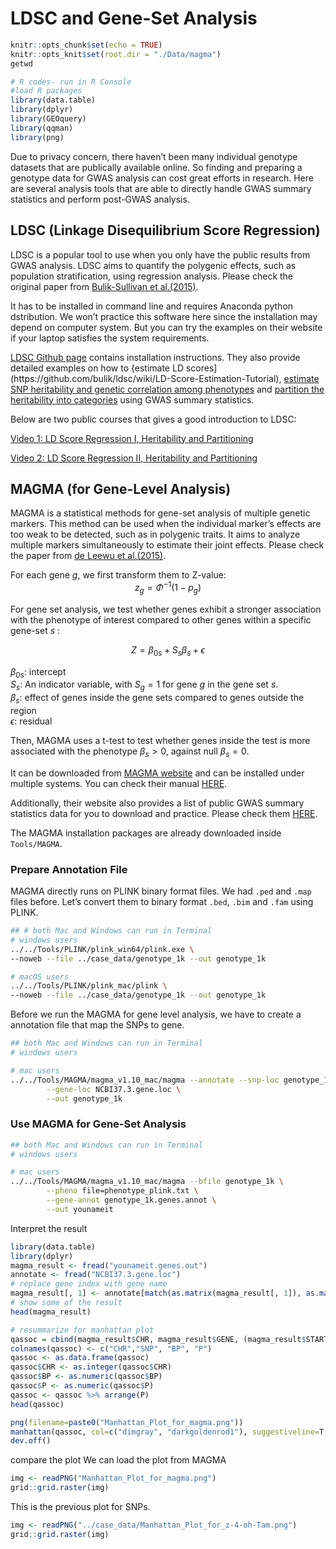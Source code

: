 # LDSC and Gene-Set Analysis

```r
knitr::opts_chunk$set(echo = TRUE)
knitr::opts_knit$set(root.dir = "./Data/magma")
getwd
```

```r
# R codes- run in R Console
#load R packages
library(data.table)
library(dplyr)
library(GEOquery)
library(qqman)
library(png)
```

Due to privacy concern, there haven't been many individual genotype datasets that are publically available online. So finding and preparing a genotype data for GWAS analysis can cost great efforts in research. Here are several analysis tools that are able to directly handle GWAS summary statistics and perform post-GWAS analysis.

## LDSC (Linkage Disequilibrium Score Regression)

LDSC is a popular tool to use when you only have the public results from GWAS analysis. LDSC aims to quantify the polygenic effects, such as population stratification, using regression analysis. Please check the original paper from [Bulik-Sullivan et al.(2015)](https://www.ncbi.nlm.nih.gov/pmc/articles/PMC4495769/).

It has to be installed in command line and requires Anaconda python dstribution. We won't practice this software here since the installation may depend on computer system. But you can try the examples on their website if your laptop satisfies the system requirements.

[LDSC Github page](https://github.com/bulik/ldsc) contains installation instructions. They also provide detailed examples on how to {estimate LD scores](https://github.com/bulik/ldsc/wiki/LD-Score-Estimation-Tutorial), [estimate SNP heritability and genetic correlation among phenotypes](https://github.com/bulik/ldsc/wiki/Heritability-and-Genetic-Correlation) and [partition the heritability into categories](https://github.com/bulik/ldsc/wiki/Partitioned-Heritability) using GWAS summary statistics.

Below are two public courses that gives a good introduction to LDSC:

[Video 1: LD Score Regression I, Heritability and Partitioning](https://www.youtube.com/watch?v=dVrF0l9jMgE)

[Video 2: LD Score Regression II, Heritability and Partitioning](https://www.youtube.com/watch?v=QVPNouAbXsY)

## MAGMA (for Gene-Level Analysis)

MAGMA is a statistical methods for gene-set analysis of multiple genetic markers. This method can be used when the individual marker's effects are too weak to be detected, such as in polygenic traits. It aims to analyze multiple markers simultaneously to estimate their joint effects. Please check the paper from [de Leewu et al.(2015)](https://journals.plos.org/ploscompbiol/article?id=10.1371/journal.pcbi.1004219).

For each gene $g$, we first transform them to Z-value:
<center>  $z_g=\Phi^{-1}(1-p_g)$ </center> 

For gene set analysis, we test whether genes exhibit a stronger association with the phenotype of interest compared to other genes within a specific gene-set $s$ :

<center>  $Z = \beta_{0s} + S_s\beta_s + \epsilon$ </center> 

$\beta_{0s}$:  intercept  
$S_s:$ An indicator variable, with $S_g=1$ for gene $g$ in the gene set $s$.  
$\beta_s$: effect of genes inside the gene sets compared to genes outside the region  
$\epsilon$: residual  

Then, MAGMA uses a t-test to test whether genes inside the test is more associated with the phenotype $\beta_s>0$, against null $\beta_s=0$.

It can be downloaded from [MAGMA website](https://cncr.nl/research/magma/) and can be installed under multiple systems. You can check their manual [HERE](https://ctg.cncr.nl/software/MAGMA/doc/manual_v1.09.pdf).

Additionally, their website also provides a list of public GWAS summary statistics data for you to download and practice. Please check them [HERE](https://ctg.cncr.nl/software/summary_statistics).

The MAGMA installation packages are already downloaded inside `Tools/MAGMA`. 

### Prepare Annotation File

MAGMA directly runs on PLINK binary format files. We had `.ped` and `.map` files before. Let's convert them to binary format `.bed`, `.bim` and `.fam` using PLINK.

```bash
## # both Mac and Windows can run in Terminal
# windows users
../../Tools/PLINK/plink_win64/plink.exe \
--noweb --file ../case_data/genotype_1k --out genotype_1k
```
```bash
# macOS users
../../Tools/PLINK/plink_mac/plink \
--noweb --file ../case_data/genotype_1k --out genotype_1k
```

Before we run the MAGMA for gene level analysis, we have to create a annotation file that map the SNPs to gene.
```bash
## both Mac and Windows can run in Terminal
# windows users

```
```bash
# mac users
../../Tools/MAGMA/magma_v1.10_mac/magma --annotate --snp-loc genotype_1k.bim \
        --gene-loc NCBI37.3.gene.loc \
        --out genotype_1k
```

### Use MAGMA for Gene-Set Analysis


```bash
## both Mac and Windows can run in Terminal
# windows users
```

```bash
# mac users
../../Tools/MAGMA/magma_v1.10_mac/magma --bfile genotype_1k \
        --pheno file=phenotype_plink.txt \
        --gene-annot genotype_1k.genes.annot \
        --out younameit
```

Interpret the result
```r
library(data.table)
library(dplyr)
magma_result <- fread("younameit.genes.out")
annotate <- fread("NCBI37.3.gene.loc")
# replace gene index with gene name 
magma_result[, 1] <- annotate[match(as.matrix(magma_result[, 1]), as.matrix(annotate[, 1])), 6]
# show some of the result
head(magma_result)

# resummarize for manhattan plot 
qassoc = cbind(magma_result$CHR, magma_result$GENE, (magma_result$START+magma_result$STOP)/2, magma_result$P)
colnames(qassoc) <- c("CHR","SNP", "BP", "P")
qassoc <- as.data.frame(qassoc)
qassoc$CHR <- as.integer(qassoc$CHR)
qassoc$BP <- as.numeric(qassoc$BP)
qassoc$P <- as.numeric(qassoc$P)
qassoc <- qassoc %>% arrange(P)
head(qassoc)

png(filename=paste0("Manhattan_Plot_for_magma.png"))
manhattan(qassoc, col=c("dimgray", "darkgoldenrod1"), suggestiveline=T, genomewideline=F, annotatePval=0.001)
dev.off()
```

compare the plot
We can load the plot from MAGMA
```r
img <- readPNG("Manhattan_Plot_for_magma.png")
grid::grid.raster(img)
```

This is the previous plot for SNPs.
```r
img <- readPNG("../case_data/Manhattan_Plot_for_z-4-oh-Tam.png")
grid::grid.raster(img)
```
